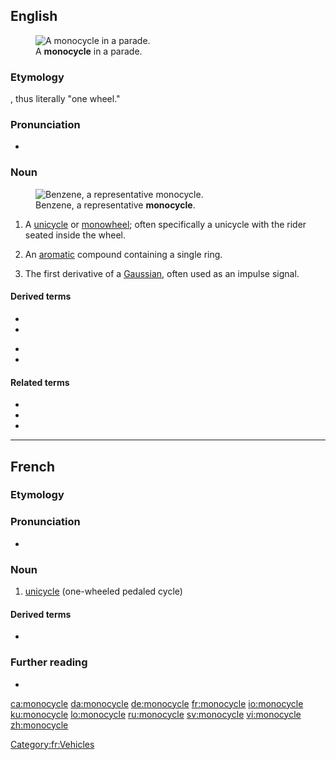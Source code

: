 ==English==
[[Image:Monowheel.jpg|thumb|A '''monocycle''' in a parade.]]

===Etymology===
{{prefix|mono|cycle|lang=en}}, thus literally "one wheel."

===Pronunciation===
* {{a|US}} {{IPA|/ˈmɑnoʊˌsaɪkəl/|lang=en}}

===Noun===
{{en-noun}}
[[Image:Benzene-2D-flat.png|thumb|Benzene, a representative '''monocycle'''.]]

# A [[unicycle]] or [[monowheel]]; often specifically a unicycle with the rider seated inside the wheel.
# {{lb|en|organic chemistry}} An [[aromatic]] compound containing a single ring.
# {{lb|en|communication}} The first derivative of a [[Gaussian]], often used as an impulse signal.

====Derived terms====
{{der-top}}
* {{l|en|monocyclic}}
* {{l|en|monocyclical}}
{{der-mid}}
* {{l|en|monocyclicity}}
* {{l|en|monocyclist}}
{{der-bottom}}

====Related terms====
* {{l|en|bicycle}}
* {{l|en|tricycle}}
* {{l|en|tetracycle}}

----

==French==

===Etymology===
{{prefix|lang=fr|mono|cycle}}

===Pronunciation===
* {{IPA|/mɔ.nɔ.sikl/|lang=fr}}

===Noun===
{{fr-noun|m}}

# [[unicycle]] (one-wheeled pedaled cycle)

====Derived terms====
* {{l|fr|monocycliste}}

===Further reading===
* {{R:TLFi}}

[[Category:fr:Vehicles]]

[[ca:monocycle]]
[[da:monocycle]]
[[de:monocycle]]
[[fr:monocycle]]
[[io:monocycle]]
[[ku:monocycle]]
[[lo:monocycle]]
[[ru:monocycle]]
[[sv:monocycle]]
[[vi:monocycle]]
[[zh:monocycle]]